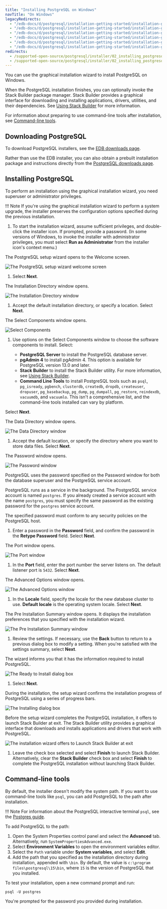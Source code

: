```yaml
---
title: "Installing PostgreSQL on Windows"
navTitle: "On Windows"
legacyRedirects:
  - "/edb-docs/d/postgresql/installation-getting-started/installation-guide/13.0/invoking_the_graphical_installer.html"
  - "/edb-docs/d/postgresql/installation-getting-started/installation-guide-installers/11/PostgreSQL_Installation_Guide.1.08.html"
  - "/edb-docs/d/postgresql/installation-getting-started/installation-guide-installers/12/invoking_the_graphical_installer.html"
  - "/edb-docs/d/postgresql/installation-getting-started/installation-guide-installers/9.5/PostgreSQL_Installation_Guide.1.08.html"
  - "/edb-docs/d/postgresql/installation-getting-started/installation-guide-installers/9.6/PostgreSQL_Installation_Guide.1.08.html"
  - "/edb-docs/d/postgresql/installation-getting-started/installation-guide-installers/10/PostgreSQL_Installation_Guide.1.09.html"
redirects:
  - /supported-open-source/postgresql/installer/02_installing_postgresql_with_the_graphical_installation_wizard/01_invoking_the_graphical_installer/
  - /supported-open-source/postgresql/installer/02_installing_postgresql_with_the_graphical_installation_wizard/windows/
---
```

You can use the graphical installation wizard to install PostgreSQL on Windows. 

When the PostgreSQL installation finishes, you can optionally invoke the Stack Builder package manager. Stack Builder provides a graphical interface for downloading and installing applications, drivers, utilities, and their dependencies. See [Using Stack Builder](using_stackbuilder) for more information.

For information about preparing to use command-line tools after installation, see [Command-line tools](#command-line-tools).

## Downloading PostgreSQL

To download PostgreSQL installers, see the [EDB downloads page](https://www.enterprisedb.com/downloads/postgresql). 

Rather than use the EDB installer, you can also obtain a prebuilt installation package and instructions directly from the [PostgreSQL downloads page](https://www.postgresql.org/download/).

## Installing PostgreSQL

To perform an installation using the graphical installation wizard, you need superuser or administrator privileges. 

!!! Note
    If you're using the graphical installation wizard to perform a system upgrade, the installer preserves the configuration options specified during the previous installation.

1.  To start the installation wizard, assume sufficient privileges, and double-click the installer icon. If prompted, provide a password. (In some versions of Windows, to invoke the installer with administrator privileges, you must select **Run as Administrator** from the installer icon's context menu.)

  The PostgreSQL setup wizard opens to the Welcome screen. 

  ![The PostgreSQL setup wizard welcome screen](/images/welcome.png)
  
1.  Select **Next**.

  The Installation Directory window opens. 

  ![The Installation Directory window](/images/installation_directory.png)

1.  Accept the default installation directory, or specify a location. Select **Next**.

  The Select Components window opens.

  ![Select Components](/images/select_components.png)

1.  Use options on the Select Components window to choose the software components to install. Select:

    -   **PostgreSQL Server** to install the PostgreSQL database server.
    -   **pgAdmin 4** to install pgAdmin 4. This option is available for PostgreSQL version 13.0 and later.
    -   **Stack Builder** to install the Stack Builder utility. For more information, see [Using Stack Builder](using_stackbuilder).
    -   **Command Line Tools** to install PostgreSQL tools such as `psql`, `pg_isready`, `pgbench`, `clusterdb`, `createdb`, `dropdb`, `createuser`, `dropuser`, `pg_basebackup`, `pg_dump`, `pg_dumpall`, `pg_restore`, `reindexdb`, `vacuumdb`, and `vacuumlo`. This isn't a comprehensive list, and the command-line tools installed can vary by platform.

  Select **Next**.

  The Data Directory window opens. 

  ![The Data Directory window](/images/data_directory.png)

1.  Accept the default location, or specify the directory where you want to store data files. Select **Next**.

  The Password window opens.

  ![The Password window](/images/password.png)

  PostgreSQL uses the password specified on the Password window for both the database superuser and the PostgreSQL service account.

  PostgreSQL runs as a service in the background. The PostgreSQL service account is named `postgres`. If you already created a service account with the name `postgres`, you must specify the same password as the existing password for the `postgres` service account.

  The specified password must conform to any security policies on the PostgreSQL host. 
  
1.  Enter a password in the **Password** field, and confirm the password in the **Retype Password** field. Select **Next**.

  The Port window opens.

  ![The Port window](/images/the_port_dialog.png)

1.  In the **Port** field, enter the port number the server listens on. The default listener port is `5432`. Select **Next**.

  The Advanced Options window opens.

  ![The Advanced Options window](/images/aug11_ad.png)

1.  In the **Locale** field, specify the locale for the new database cluster to use. **Default locale** is the operating system locale. Select **Next**.

  The Pre Installation Summary window opens. It displays the installation preferences that you specified with the installation wizard. 

  ![The Pre Installation Summary window](/images/preinstallation.png)
  
1.  Review the settings. If necessary, use the **Back** button to return to a previous dialog box to modify a setting. When you're satisfied with the settings summary, select **Next**.

  The wizard informs you that it has the information required to install PostgreSQL. 

  ![The Ready to Install dialog box](/images/ready_to_install.png)

1.  Select **Next**.

  During the installation, the setup wizard confirms the installation progress of PostgreSQL using a series of progress bars.

  ![The Installing dialog box](/images/installing.png)

  Before the setup wizard completes the PostgreSQL installation, it offers to launch Stack Builder at exit. The Stack Builder utility provides a graphical interface that downloads and installs applications and drivers that work with PostgreSQL.

  ![The installation wizard offers to Launch Stack Builder at exit](/images/installation_complete.png)

1.  Leave the check box selected and select **Finish** to launch Stack Builder. Alternatively, clear the **Stack Builder** check box and select **Finish** to complete the PostgreSQL installation without launching Stack Builder.

## Command-line tools

By default, the installer doesn't modify the system path. If you want to use command-line tools like `psql`, you can add PostgreSQL to the path after installation. 

!!! Note
    For information about the PostgreSQL interactive terminal `psql`, see the [Postgres guide](http://postgresguide.com/utilities/psql.html).

To add PostgreSQL to the path:

1.  Open the System Properties control panel and select the **Advanced** tab. Alternatively, run `SystemPropertiesAdvanced.exe`.
2.  Select **Environment Variables** to open the environment variables editor.
3.  Select the `Path` variable under **System variables**, and select **Edit**.
4.  Add the path that you specified as the installation directory during installation, appended with `\bin`. By default, the value is `c:\program files\postgresql\15\bin`, where `15` is the version of PostgreSQL that you installed.

To test your installation, open a new command prompt and run:

```shell
psql -U postgres
```

You're prompted for the password you provided during installation. 

